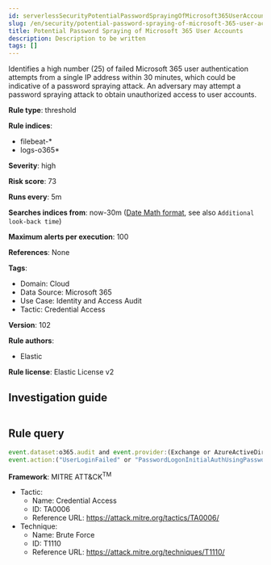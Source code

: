 ```yaml
---
id: serverlessSecurityPotentialPasswordSprayingOfMicrosoft365UserAccounts
slug: /en/security/potential-password-spraying-of-microsoft-365-user-accounts
title: Potential Password Spraying of Microsoft 365 User Accounts
description: Description to be written
tags: []
---
```


<div id="potential-password-spraying-of-microsoft-365-user-accounts"></div>

Identifies a high number (25) of failed Microsoft 365 user authentication attempts from a single IP address within 30 minutes, which could be indicative of a password spraying attack. An adversary may attempt a password spraying attack to obtain unauthorized access to user accounts.

**Rule type**: threshold

**Rule indices**: 

* filebeat-*
* logs-o365*

**Severity**: high

**Risk score**: 73

**Runs every**: 5m

**Searches indices from**: now-30m ([Date Math format](((ref))/common-options.html#date-math), see also <DocLink id="serverlessSecurityRulesUiCreate" section="set-the-rules-schedule">`Additional look-back time`</DocLink>)

**Maximum alerts per execution**: 100

**References**: None

**Tags**: 

* Domain: Cloud
* Data Source: Microsoft 365
* Use Case: Identity and Access Audit
* Tactic: Credential Access

**Version**: 102

**Rule authors**: 

* Elastic

**Rule license**: Elastic License v2

## Investigation guide

```markdown

```

## Rule query

```js
event.dataset:o365.audit and event.provider:(Exchange or AzureActiveDirectory) and event.category:authentication and
event.action:("UserLoginFailed" or "PasswordLogonInitialAuthUsingPassword")

```

**Framework**: MITRE ATT&CK<sup>TM</sup>

* Tactic:
    * Name: Credential Access
    * ID: TA0006
    * Reference URL: https://attack.mitre.org/tactics/TA0006/
* Technique:
    * Name: Brute Force
    * ID: T1110
    * Reference URL: https://attack.mitre.org/techniques/T1110/

